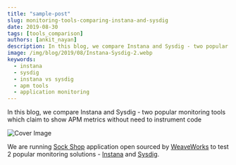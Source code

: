 ```yaml
---
title: "sample-post"
slug: monitoring-tools-comparing-instana-and-sysdig
date: 2019-08-30
tags: [tools_comparison]
authors: [ankit_nayan]
description: In this blog, we compare Instana and Sysdig - two popular monitoring tools which claim to show APM metrics without need to instrument code
image: /img/blog/2019/08/Instana-Sysdig-2.webp
keywords:
  - instana
  - sysdig
  - instana vs sysdig
  - apm tools
  - application monitoring
---
```


In this blog, we compare Instana and Sysdig - two popular monitoring tools which claim to show APM metrics without need to instrument code

![Cover Image](/img/blog/2019/08/Instana-Sysdig-2.webp)

We are running [Sock Shop](https://github.com/microservices-demo/microservices-demo/) application open sourced by [WeaveWorks](https://www.weave.works/) to test 2 popular monitoring solutions - [Instana](https://www.instana.com/) and [Sysdig](https://sysdig.com/).

